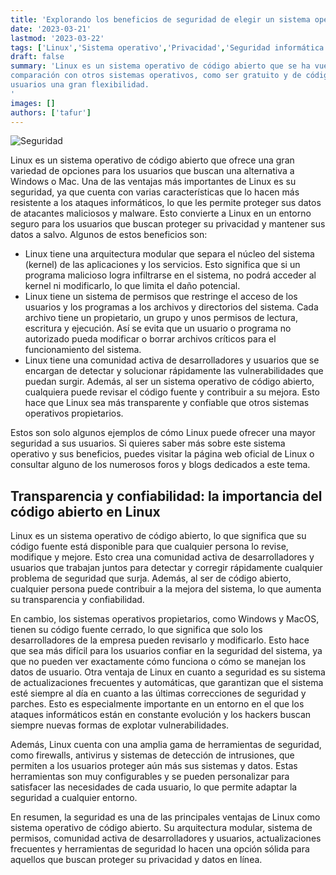 ```yaml
---
title: 'Explorando los beneficios de seguridad de elegir un sistema operativo Linux'
date: '2023-03-21'
lastmod: '2023-03-22'
tags: ['Linux','Sistema operativo','Privacidad','Seguridad informática','Kernel','Software libre']
draft: false
summary: 'Linux es un sistema operativo de código abierto que se ha vuelto cada vez más popular en los últimos años. Ofrece una amplia gama de ventajas en 
comparación con otros sistemas operativos, como ser gratuito y de código abierto, tener un rendimiento seguro y confiable y proporcionar a los 
usuarios una gran flexibilidad.
'
images: []
authors: ['tafur']
---
```


![Seguridad](https://cdn.pixabay.com/photo/2018/04/24/22/33/key-3348307_1280.jpg)

Linux es un sistema operativo de código abierto que ofrece una gran variedad de opciones para los usuarios que buscan una alternativa a Windows o Mac. Una de las ventajas 
más importantes de Linux es su seguridad, ya que cuenta con varias características que lo hacen más resistente a los ataques informáticos, lo que les permite proteger sus 
datos de atacantes maliciosos y malware. Esto convierte a Linux en un entorno seguro para los usuarios que buscan proteger su privacidad y mantener sus datos a salvo. 
Algunos de estos beneficios son:

- Linux tiene una arquitectura modular que separa el núcleo del sistema (kernel) de las aplicaciones y los servicios. Esto significa que si un programa malicioso logra 
infiltrarse en el sistema, no podrá acceder al kernel ni modificarlo, lo que limita el daño potencial.
- Linux tiene un sistema de permisos que restringe el acceso de los usuarios y los programas a los archivos y directorios del sistema. Cada archivo tiene un propietario, 
un grupo y unos permisos de lectura, escritura y ejecución. Así se evita que un usuario o programa no autorizado pueda modificar o borrar archivos críticos para el funcionamiento del sistema.
- Linux tiene una comunidad activa de desarrolladores y usuarios que se encargan de detectar y solucionar rápidamente las vulnerabilidades que puedan surgir. Además, 
al ser un sistema operativo de código abierto, cualquiera puede revisar el código fuente y contribuir a su mejora. Esto hace que Linux sea más transparente y confiable 
que otros sistemas operativos propietarios.

Estos son solo algunos ejemplos de cómo Linux puede ofrecer una mayor seguridad a sus usuarios. Si quieres saber más sobre este sistema operativo y sus beneficios, 
puedes visitar la página web oficial de Linux o consultar alguno de los numerosos foros y blogs dedicados a este tema.

## Transparencia y confiabilidad: la importancia del código abierto en Linux

Linux es un sistema operativo de código abierto, lo que significa que su código fuente está disponible para que cualquier persona lo revise, modifique y mejore. 
Esto crea una comunidad activa de desarrolladores y usuarios que trabajan juntos para detectar y corregir rápidamente cualquier problema de seguridad que surja. 
Además, al ser de código abierto, cualquier persona puede contribuir a la mejora del sistema, lo que aumenta su transparencia y confiabilidad.

En cambio, los sistemas operativos propietarios, como Windows y MacOS, tienen su código fuente cerrado, lo que significa que solo los desarrolladores de la empresa 
pueden revisarlo y modificarlo. Esto hace que sea más difícil para los usuarios confiar en la seguridad del sistema, ya que no pueden ver exactamente cómo funciona 
o cómo se manejan los datos de usuario.
Otra ventaja de Linux en cuanto a seguridad es su sistema de actualizaciones frecuentes y automáticas, que garantizan que el sistema esté siempre al día en cuanto a 
las últimas correcciones de seguridad y parches. Esto es especialmente importante en un entorno en el que los ataques informáticos están en constante evolución y los 
hackers buscan siempre nuevas formas de explotar vulnerabilidades.

Además, Linux cuenta con una amplia gama de herramientas de seguridad, como firewalls, antivirus y sistemas de detección de intrusiones, que permiten a los usuarios 
proteger aún más sus sistemas y datos. Estas herramientas son muy configurables y se pueden personalizar para satisfacer las necesidades de cada usuario, lo que permite 
adaptar la seguridad a cualquier entorno.

En resumen, la seguridad es una de las principales ventajas de Linux como sistema operativo de código abierto. Su arquitectura modular, sistema de permisos, comunidad 
activa de desarrolladores y usuarios, actualizaciones frecuentes y herramientas de seguridad lo hacen una opción sólida para aquellos que buscan proteger su privacidad 
y datos en línea.